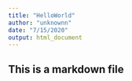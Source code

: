 ```yaml
---
title: "HelloWorld"
author: "unknownn"
date: "7/15/2020"
output: html_document
---
```


## This is a markdown file

